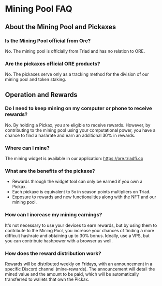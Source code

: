 

<HeroPattern />

# Mining Pool FAQ

## About the Mining Pool and Pickaxes

### Is the Mining Pool official from Ore?

No. The mining pool is officially from Triad and has no relation to ORE.

### Are the pickaxes official ORE products?

No. The pickaxes serve only as a tracking method for the division of our mining pool and token staking.

## Operation and Rewards

### Do I need to keep mining on my computer or phone to receive rewards?

No. By holding a Pickax, you are eligible to receive rewards. However, by contributing to the mining pool using your computational power, you have a chance to find a hashrate and earn an additional 30% in rewards.

### Where can I mine?

The mining widget is available in our application: <a href="https://ore.triadfi.co" target="_blank">https://ore.triadfi.co</a>

### What are the benefits of the pickaxe?

- Rewards through the widget tool can only be earned if you own a Pickax.
- Each pickaxe is equivalent to 5x in season points multipliers on Triad.
- Exposure to rewards and new functionalities along with the NFT and our mining pool.

### How can I increase my mining earnings?

It's not necessary to use your devices to earn rewards, but by using them to contribute to the Mining Pool, you increase your chances of finding a more difficult hashrate and obtaining up to 30% bonus. Ideally, use a VPS, but you can contribute hashpower with a browser as well.

### How does the reward distribution work?

Rewards will be distributed weekly on Fridays, with an announcement in a specific Discord channel (mine-rewards). The announcement will detail the mined value and the amount to be paid, which will be automatically transferred to wallets that own the Pickax.
